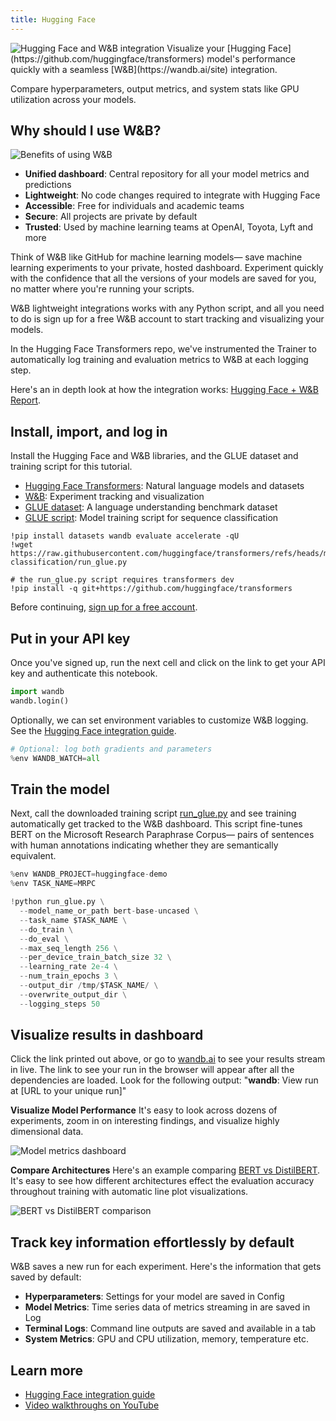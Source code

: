```yaml
---
title: Hugging Face
---
```

<Frame>
    <img src="/images/tutorials/huggingface.png" alt="Hugging Face and W&B integration"  />
</Frame>

<Card title="Try in Colab" href="https://colab.research.google.com/github/wandb/examples/blob/master/colabs/huggingface/Huggingface_wandb.ipynb" icon="python"/>
Visualize your [Hugging Face](https://github.com/huggingface/transformers) model's performance quickly with a seamless [W&B](https://wandb.ai/site) integration.

Compare hyperparameters, output metrics, and system stats like GPU utilization across your models. 

## Why should I use W&B?

<Frame>
    <img src="/images/tutorials/huggingface-why.png" alt="Benefits of using W&B"  />
</Frame>

- **Unified dashboard**: Central repository for all your model metrics and predictions
- **Lightweight**: No code changes required to integrate with Hugging Face
- **Accessible**: Free for individuals and academic teams
- **Secure**: All projects are private by default
- **Trusted**: Used by machine learning teams at OpenAI, Toyota, Lyft and more

Think of W&B like GitHub for machine learning models— save machine learning experiments to your private, hosted dashboard. Experiment quickly with the confidence that all the versions of your models are saved for you, no matter where you're running your scripts.

W&B lightweight integrations works with any Python script, and all you need to do is sign up for a free W&B account to start tracking and visualizing your models.

In the Hugging Face Transformers repo, we've instrumented the Trainer to automatically log training and evaluation metrics to W&B at each logging step.

Here's an in depth look at how the integration works: [Hugging Face + W&B Report](https://app.wandb.ai/jxmorris12/huggingface-demo/reports/Train-a-model-with-Hugging-Face-and-Weights-%26-Biases--VmlldzoxMDE2MTU).

## Install, import, and log in



Install the Hugging Face and W&B libraries, and the GLUE dataset and training script for this tutorial.
- [Hugging Face Transformers](https://github.com/huggingface/transformers): Natural language models and datasets
- [W&B](/): Experiment tracking and visualization
- [GLUE dataset](https://gluebenchmark.com/): A language understanding benchmark dataset
- [GLUE script](https://raw.githubusercontent.com/huggingface/transformers/refs/heads/main/examples/pytorch/text-classification/run_glue.py): Model training script for sequence classification


```notebook
!pip install datasets wandb evaluate accelerate -qU
!wget https://raw.githubusercontent.com/huggingface/transformers/refs/heads/main/examples/pytorch/text-classification/run_glue.py
```


```notebook
# the run_glue.py script requires transformers dev
!pip install -q git+https://github.com/huggingface/transformers
```

Before continuing, [sign up for a free account](https://app.wandb.ai/login?signup=true).

## Put in your API key

Once you've signed up, run the next cell and click on the link to get your API key and authenticate this notebook.


```python
import wandb
wandb.login()
```

Optionally, we can set environment variables to customize W&B logging. See the [Hugging Face integration guide](/guides/integrations/huggingface/).


```python
# Optional: log both gradients and parameters
%env WANDB_WATCH=all
```

## Train the model
Next, call the downloaded training script [run_glue.py](https://huggingface.co/transformers/examples.html#glue) and see training automatically get tracked to the W&B dashboard. This script fine-tunes BERT on the Microsoft Research Paraphrase Corpus— pairs of sentences with human annotations indicating whether they are semantically equivalent.


```python
%env WANDB_PROJECT=huggingface-demo
%env TASK_NAME=MRPC

!python run_glue.py \
  --model_name_or_path bert-base-uncased \
  --task_name $TASK_NAME \
  --do_train \
  --do_eval \
  --max_seq_length 256 \
  --per_device_train_batch_size 32 \
  --learning_rate 2e-4 \
  --num_train_epochs 3 \
  --output_dir /tmp/$TASK_NAME/ \
  --overwrite_output_dir \
  --logging_steps 50
```

##  Visualize results in dashboard
Click the link printed out above, or go to [wandb.ai](https://app.wandb.ai) to see your results stream in live. The link to see your run in the browser will appear after all the dependencies are loaded. Look for the following output: "**wandb**: View run at [URL to your unique run]"

**Visualize Model Performance**
It's easy to look across dozens of experiments, zoom in on interesting findings, and visualize highly dimensional data.

<Frame>
    <img src="/images/tutorials/huggingface-visualize.gif" alt="Model metrics dashboard"  />
</Frame>

**Compare Architectures**
Here's an example comparing [BERT vs DistilBERT](https://app.wandb.ai/jack-morris/david-vs-goliath/reports/Does-model-size-matter%3F-Comparing-BERT-and-DistilBERT-using-Sweeps--VmlldzoxMDUxNzU). It's easy to see how different architectures effect the evaluation accuracy throughout training with automatic line plot visualizations.

<Frame>
    <img src="/images/tutorials/huggingface-comparearchitectures.gif" alt="BERT vs DistilBERT comparison"  />
</Frame>

## Track key information effortlessly by default
W&B saves a new run for each experiment. Here's the information that gets saved by default:
- **Hyperparameters**: Settings for your model are saved in Config
- **Model Metrics**: Time series data of metrics streaming in are saved in Log
- **Terminal Logs**: Command line outputs are saved and available in a tab
- **System Metrics**: GPU and CPU utilization, memory, temperature etc.

## Learn more
- [Hugging Face integration guide](/guides/integrations/huggingface)
- [Video walkthroughs on YouTube](http://wandb.me/youtube)
